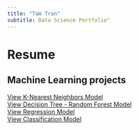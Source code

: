 ```yaml
---
title: "Tam Tran"
subtitle: Data Science Portfolio"
---
```


# Resume
## Machine Learning projects
[View K-Nearest Neighbors Model](Machine_Learning_Projects/1_KNN_Model/ML_Bootcamp_KNN.qmd)  
[View Decision Tree - Random Forest Model](Machine_Learning_Projects/2_DecisionTree_RandomForests_Model/ML_Bootcamp_DecisionTree_RandomForest.qmd)  
[View Regression Model](Machine_Learning_Projects/3_Regression_Model/ML_Bootcamp_Regression.qmd)  
[View Classification Model](Machine_Learning_Projects/4_Classification_Model/ML_Bootcamp_Classification_XGBoost.qmd)   

  